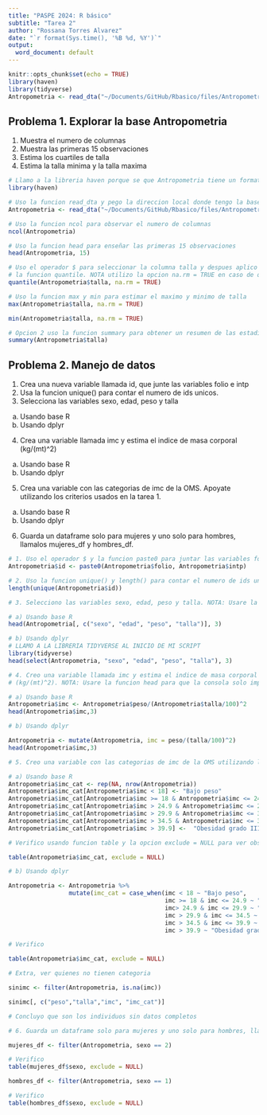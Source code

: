 ```yaml
---
title: "PASPE 2024: R básico"
subtitle: "Tarea 2"
author: "Rossana Torres Alvarez"
date: "`r format(Sys.time(), '%B %d, %Y')`"
output:
  word_document: default
---
```



```r
knitr::opts_chunk$set(echo = TRUE)
library(haven)
library(tidyverse)
Antropometria <- read_dta("~/Documents/GitHub/Rbasico/files/Antropometria.dta")
```

## Problema 1. Explorar la base Antropometria
1. Muestra el numero de columnas 
2. Muestra las primeras 15 observaciones
3. Estima los cuartiles de talla
4. Estima la talla minima y la talla maxima

```r
# Llamo a la libreria haven porque se que Antropometria tiene un formato dta
library(haven)

# Uso la funcion read_dta y pego la direccion local donde tengo la base
Antropometria <- read_dta("~/Documents/GitHub/Rbasico/files/Antropometria.dta")

# Uso la funcion ncol para observar el numero de columnas
ncol(Antropometria)

# Uso la funcion head para enseñar las primeras 15 observaciones
head(Antropometria, 15)

# Uso el operador $ para seleccionar la columna talla y despues aplico
# la funcion quantile. NOTA utilizo la opcion na.rm = TRUE en caso de que tenga observaciones con NA
quantile(Antropometria$talla, na.rm = TRUE)

# Uso la funcion max y min para estimar el maximo y minimo de talla
max(Antropometria$talla, na.rm = TRUE)

min(Antropometria$talla, na.rm = TRUE)

# Opcion 2 uso la funcion summary para obtener un resumen de las estadisticas
summary(Antropometria$talla)
```

## Problema 2. Manejo de datos
1. Crea una nueva variable llamada id, que junte las variables folio e intp
2. Usa la funcion unique() para contar el numero de ids unicos.
3. Selecciona las variables sexo, edad, peso y talla
a) Usando base R
b) Usando dplyr
4. Crea una variable llamada imc y estima el indice de masa corporal
(kg/(mt)^2)
a) Usando base R
b) Usando dplyr
5. Crea una variable con las categorias de imc de la OMS. Apoyate utilizando los criterios usados en la tarea 1.
a) Usando base R
b) Usando dplyr
6. Guarda un dataframe solo para mujeres y uno solo para hombres, llamalos mujeres_df y hombres_df.
```r
# 1. Uso el operador $ y la funcion paste0 para juntar las variables folio e intp
Antropometria$id <- paste0(Antropometria$folio, Antropometria$intp)

# 2. Uso la funcion unique() y length() para contar el numero de ids unicos.
length(unique(Antropometria$id))

# 3. Selecciono las variables sexo, edad, peso y talla. NOTA: Usare la funcion head para que la consola solo imprima las primeras observaciones como demostracion de la respuesta

# a) Usando base R
head(Antropometria[, c("sexo", "edad", "peso", "talla")], 3)

# b) Usando dplyr
# LLAMO A LA LIBRERIA TIDYVERSE AL INICIO DE MI SCRIPT
library(tidyverse)
head(select(Antropometria, "sexo", "edad", "peso", "talla"), 3)

# 4. Creo una variable llamada imc y estima el indice de masa corporal
# (kg/(mt)^2). NOTA: Usare la funcion head para que la consola solo imprima las primeras observaciones como demostracion de la respuesta

# a) Usando base R
Antropometria$imc <- Antropometria$peso/(Antropometria$talla/100)^2
head(Antropometria$imc,3)

# b) Usando dplyr

Antropometria <- mutate(Antropometria, imc = peso/(talla/100)^2)
head(Antropometria$imc,3)

# 5. Creo una variable con las categorias de imc de la OMS utilizando los criterios usados en la tarea 1.

# a) Usando base R
Antropometria$imc_cat <- rep(NA, nrow(Antropometria))
Antropometria$imc_cat[Antropometria$imc < 18] <- "Bajo peso"
Antropometria$imc_cat[Antropometria$imc >= 18 & Antropometria$imc <= 24.9] <- "Peso normal"
Antropometria$imc_cat[Antropometria$imc > 24.9 & Antropometria$imc <= 29.9] <- "Sobrepeso"
Antropometria$imc_cat[Antropometria$imc > 29.9 & Antropometria$imc <= 34.5] <-  "Obesidad grado I"
Antropometria$imc_cat[Antropometria$imc > 34.5 & Antropometria$imc <= 39.9] <-  "Obesidad grado II"
Antropometria$imc_cat[Antropometria$imc > 39.9] <-  "Obesidad grado III"

# Verifico usando funcion table y la opcion exclude = NULL para ver observaciones que no cayeron en ninguna categoria (es decir NAs)

table(Antropometria$imc_cat, exclude = NULL)

# b) Usando dplyr

Antropometria <- Antropometria %>% 
                 mutate(imc_cat = case_when(imc < 18 ~ "Bajo peso",
                                            imc >= 18 & imc <= 24.9 ~ "Peso normal",
                                            imc> 24.9 & imc <= 29.9 ~ "Sobrepeso",
                                            imc > 29.9 & imc <= 34.5 ~ "Obesidad grado I",
                                            imc > 34.5 & imc <= 39.9 ~ "Obesidad grado II",
                                            imc > 39.9 ~ "Obesidad grado III"))

# Verifico

table(Antropometria$imc_cat, exclude = NULL)

# Extra, ver quienes no tienen categoria

sinimc <- filter(Antropometria, is.na(imc))

sinimc[, c("peso","talla","imc", "imc_cat")]

# Concluyo que son los individuos sin datos completos

# 6. Guarda un dataframe solo para mujeres y uno solo para hombres, llamalos mujeres_df y hombres_df.

mujeres_df <- filter(Antropometria, sexo == 2)

# Verifico
table(mujeres_df$sexo, exclude = NULL)

hombres_df <- filter(Antropometria, sexo == 1)

# Verifico
table(hombres_df$sexo, exclude = NULL)



```

